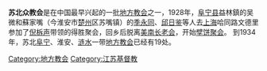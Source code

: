 '''苏北众教会'''是在中国最早兴起的一批[[地方教会|地方教会]]之一，1928年，[[阜宁县|阜宁县]]益林鎮的吴微和蘇家嘴（今淮安市[[楚州|楚州]]区苏嘴镇）的[[季永同|季永同]]、[[邱日鉴|邱日鉴]]等人去[[上海|上海]]哈同路文德里参加了[[倪柝声|倪柝声]]带领的得胜聚会，回乡后脱离[[美南长老会|美南长老会]]，开始[[孹饼聚会|孹饼聚会]]。
到1934年，苏北[[阜宁|阜宁]]、淮安、[[涟水县|涟水]]一带[[地方教会|地方教会]]已经有19处。

<!--

聚會地點　　　　負責弟兄　　　　　　　通信處
阜寧益林鎮　　　吳微、徐守愚　　　　　　
阜寧縣　　　　　裴達生　　　　　　　　　阜寧達生醫院
阜寧板湖　　　　鄒才高、蔡雲先　　　　　
阜寧東溝　　　　胡稚蘭　　　　　　　　　
阜寧青溝　　　　嚴潤卿、李國章　　　　　
阜寧陳家　　　　越子　　陳永寬　　　　　江北蘇家嘴
阜寧蘇家嘴　　　季永同、季永豐、邱日鑑　今淮安市楚州区苏嘴镇
淮安大橋　　　　丁益源　　　　　　　　　
淮安朱家口　　　牛買珍、張殿庚、高鴻儒　今淮安市楚州区席桥朱口
淮安葛家庄　　　葛芳英、葛新三　　　　　今淮安市楚州区徐杨葛庄
淮安马堡　　　　賈應忠、徐文秀　　　　　今淮安市楚州区钦工镇马堡村
淮安陳安圩　　　陳如儀　　　　　　　　　今淮安市楚州区馬廠陳圩
淮安大東莊　　　馬韻如　　　　　　　　　
漣水縣　　　　　丁仲舒　　　　　　　　　
漣水尹韓莊　　　韓尚真　　　　　　　　　
漣水孫家橋　　　紀如銓、孫于岡　　　　　
漣水章家窪子　  章榮揚、章高揚、章維揚　今淮安市楚州区茭陵章洼
興化縣劉莊　　　朱養志　　　　　　　　　
東臺縣　　　　　袁漢臣、夏培之　　　　　-->

[[Category:地方教会|Category:地方教会]]
[[Category:江苏基督教|Category:江苏基督教]]